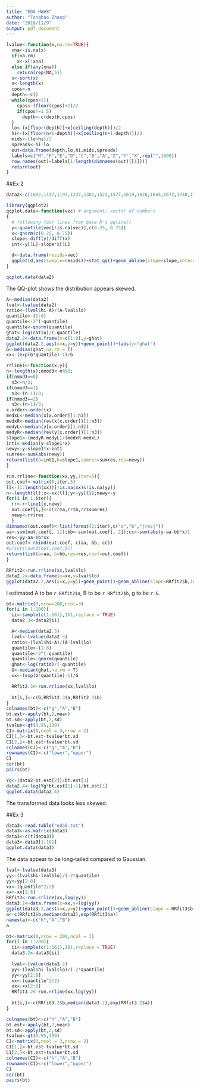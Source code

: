 ```yaml
---
title: "EDA HW#8"
author: "Tonghao Zhang"
date: "2016/11/9"
output: pdf_document
---
```


```r
lvalue<-function(x,na.rm=TRUE){
  xna<-is.na(x)
  if(na.rm) 
    x<-x[!xna]
  else if(any(xna)) 
    return(rep(NA,5))
  x<-sort(x)
  n<-length(x)
  cpos<-n
  depth<-c()
  while(cpos>1){
    cpos<-(floor(cpos)+1)/2
    if(cpos!=1.5) 
      depth<-c(depth,cpos)
  }
  lo<-(x[floor(depth)]+x[ceiling(depth)])/2
  hi<-(x[floor(n+1-depth)]+x[ceiling(n+1-depth)])/2
  mids<-(lo+hi)/2
  spreads<-hi-lo
  out=data.frame(depth,lo,hi,mids,spreads)
  labels=c("M","F","E","D","C","B","A","Z","Y","X",rep("",1000))
  row.names(out)=labels[1:length(dimnames(out)[[1]])]
  return(out)
}
```

##Ex 2

```r
data2<-c(1092,1137,1197,1237,1301,1523,1577,1619,1626,1644,1672,1748,1768,1780,1796,1816,1843,1844,1902,1919,1983,1993,2025,2028,2032,2036,2072,2078,2090,2137,2162,2163,2180,2185,2194,2225,2230,2233,2234,2235,2265,2270,2274,2281,2289,2319,2322,2357,2381,2398,2421,2421,2443,2522,2549,2552,2581,2618,2618,2620,2624,2642,2647,2666,2705,2721,2740,2804,2819,2823,2860,2873,2906,2913,2926,2929,2931,2931,2934,2939,2961,3020,3023,3044,3047,3048,3096,3174,3190,3199,3204,3222,3225,3278,3287,3292,3300,3339,3361,3412,3462,3503,3530,3589,3672,3734,3749,3783,3854,3901,3932,3995,4001,4006,4118,4134,4320,4346,4385,4401,4522,4565,4581,4593,4629,4855,4868,4878,4885,4907,4962,4975,5021,5127,5155,5160,5183,5229,5242,5379,5383,5513,5555,5619,5755,5774,5890,5899,5988,6161,6185,6818,7406,7419,8175,8220,8282,8827,9027,9042,9805)

library(ggplot2)
qqplot.data<-function(vec) # argument: vector of numbers
{
  # following four lines from base R's qqline()
  y<-quantile(vec[!is.na(vec)],c(0.25, 0.75))
  x<-qnorm(c(0.25, 0.75))
  slope<-diff(y)/diff(x)
  int<-y[1L]-slope*x[1L]

  d<-data.frame(resids=vec)
  ggplot(d,aes(sample=resids))+stat_qq()+geom_abline(slope=slope,intercept=int)
}

qqplot.data(data2)
```

The QQ-plot shows the distribution appears skewed.

```r
A<-median(data2)
lval<-lvalue(data2)
ratio<-(lval$hi-A)/(A-lval$lo)
quantile<-(1:8)
quantile<-2^(-quantile)
quantile<-qnorm(quantile)
ghat<-log(ratio)/(-quantile)
data2.2<-data.frame(x=c(1:8),y=ghat)
ggplot(data2.2,aes(x=x,y=y))+geom_point()+labs(y="ghat")
G<-median(ghat,na.rm = T)
xx<-(exp(G*quantile)-1)/G

rrline1<-function(x,y){
n<-length(x);nmod3<-n%%3;
if(nmod3==0) 
  n3<-n/3;
if(nmod3==1) 
  n3<-(n-1)/3;
if(nmod3==2) 
  n3<-(n+1)/3;
x.order<-order(x)
medxL<-median(x[x.order][1:n3])
medxR<-median(rev(x[x.order])[1:n3])
medyL<-median(y[x.order][1:n3])
medyR<-median(rev(y[x.order])[1:n3])
slope1<-(medyR-medyL)/(medxR-medxL)
int1<-median(y-slope1*x)
newy<-y-slope1*x-int1
sumres<-sum(abs(newy))
return(list(a=int1,b=slope1,sumres=sumres,res=newy))
}

run.rrline<-function(xx,yy,iter=5){
out.coef<-matrix(0,iter,3)
ll<-(1:length(xx))[!is.na(xx)&!is.na(yy)]
n<-length(ll);x<-xx[ll];y<-yy[ll];newy<-y
for(i in 1:iter){
  rr<-rrline1(x,newy)
  out.coef[i,]<-c(rr$a,rr$b,rr$sumres)
  newy<-rr$res
  }
dimnames(out.coef)<-list(format(1:iter),c("a","b","|res|"))
aa<-sum(out.coef[, 1]);bb<-sum(out.coef[, 2]);cc<-sum(abs(y-aa-bb*x))
res<-yy-aa-bb*xx
out.coef<-rbind(out.coef, c(aa, bb, cc))
#print(round(out.coef,5))
return(list(a=aa, b=bb,res=res,coef=out.coef))
}

RRfit2<-run.rrline(xx,lval$lo)
data2.2<-data.frame(x=xx,y=lval$lo)
ggplot(data2.2,aes(x=x,y=y))+geom_point()+geom_abline(slope=RRfit2$b,intercept=RRfit2$a)
```

I estimated A to be `r RRfit2$a`, B to be `r RRfit2$b`, g to be `r G`.

```r
bt<-matrix(0,nrow=200,ncol=3)
for(i in 1:200){
  ii<-sample(c(1:161),161,replace = TRUE)
  data2.3<-data2[ii]

  A<-median(data2.3)
  lval<-lvalue(data2.3)
  ratio<-(lval$hi-A)/(A-lval$lo)
  quantile<-(1:8)
  quantile<-2^(-quantile)
  quantile<-qnorm(quantile)
  ghat<-log(ratio)/(-quantile)
  G<-median(ghat,na.rm = T)
  xx<-(exp(G*quantile)-1)/G

  RRfit2.3<-run.rrline(xx,lval$lo)
  
  bt[i,]<-c(G,RRfit2.3$a,RRfit2.3$b)
}
colnames(bt)<-c("g","A","B")
bt.est<-apply(bt,2,mean)
bt.sd<-apply(bt,2,sd)
tvalue<-qt(0.95,199)
CI<-matrix(0,ncol = 3,nrow = 2)
CI[1,]<-bt.est-tvalue*bt.sd
CI[2,]<-bt.est+tvalue*bt.sd
colnames(CI)<-c("g","A","B")
rownames(CI)<-c("lower","upper")
CI
cor(bt)
pairs(bt)
```



```r
Yg<-(data2-bt.est[2])/bt.est[3]
data2.4<-log(Yg*bt.est[1]+1)/bt.est[1]
qqplot.data(data2.4)
```

The transformed data looks less skewed.

##Ex 3

```r
data3<-read.table("eda8.txt")
data3<-as.matrix(data3)
data3<-c(t(data3))
data3<-data3[1:161]
qqplot.data(data3)
```

The data appear to be long-tailed compared to Gaussian.

```r
lval<-lvalue(data3)
yy<-(lval$hi-lval$lo)/(-2*quantile)
yy<-yy[2:8]
xx<-(quantile^2/2)
xx<-xx[2:8]
RRfit3<-run.rrline(xx,log(yy))
data3.1<-data.frame(x=xx,y=log(yy))
ggplot(data3.1,aes(x=x,y=y))+geom_point()+geom_abline(slope = RRfit3$b,intercept = RRfit3$a)
a<-c(RRfit3$b,median(data3),exp(RRfit3$a))
names(a)<-c("h","A","B")
a
```

```r
bt<-matrix(0,nrow = 200,ncol = 3)
for(i in 1:200){
  ii<-sample(c(1:161),161,replace = TRUE)
  data3.2<-data3[ii]
   
  lval<-lvalue(data3.2)
  yy<-(lval$hi-lval$lo)/(-2*quantile)
  yy<-yy[2:8]
  xx<-(quantile^2/2)
  xx<-xx[2:8]
  RRfit3.2<-run.rrline(xx,log(yy))
  
  bt[i,]<-c(RRfit3.2$b,median(data3.2),exp(RRfit3.2$a))
}

colnames(bt)<-c("h","A","B")
bt.est<-apply(bt,2,mean)
bt.sd<-apply(bt,2,sd)
tvalue<-qt(0.95,199)
CI<-matrix(0,ncol = 3,nrow = 2)
CI[1,]<-bt.est-tvalue*bt.sd
CI[2,]<-bt.est+tvalue*bt.sd
colnames(CI)<-c("h","A","B")
rownames(CI)<-c("lower","upper")
CI
cor(bt)
pairs(bt)
```

